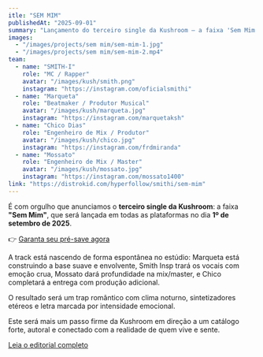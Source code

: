 ```yaml
---
itle: "SEM MIM"
publishedAt: "2025-09-01"
summary: "Lançamento do terceiro single da Kushroom — a faixa 'Sem Mim', disponível nas plataformas de streaming a partir de 1 de setembro de 2025"
images:
  - "/images/projects/sem mim/sem-mim-1.jpg"
  - "/images/projects/sem mim/sem-mim-2.mp4"
team:
  - name: "SMITH-I"
    role: "MC / Rapper"
    avatar: "/images/kush/smith.png"
    instagram: "https://instagram.com/oficialsmithi"
  - name: "Marqueta"
    role: "Beatmaker / Produtor Musical"
    avatar: "/images/kush/marqueta.jpg"
    instagram: "https://instagram.com/marquetaksh"
  - name: "Chico Dias"
    role: "Engenheiro de Mix / Produtor"
    avatar: "/images/kush/chico.jpg"
    instagram: "https://instagram.com/frdmiranda"
  - name: "Mossato"
    role: "Engenheiro de Mix / Master"
    avatar: "/images/kush/mossato.jpg"
    instagram: "https://instagram.com/mossato1400"
link: "https://distrokid.com/hyperfollow/smithi/sem-mim"
---
```


É com orgulho que anunciamos o **terceiro single da Kushroom**: a faixa **"Sem Mim"**, que será lançada em todas as plataformas no dia **1º de setembro de 2025**.

👉 [Garanta seu pré-save agora](https://distrokid.com/hyperfollow/smithi/sem-mim)

A track está nascendo de forma espontânea no estúdio: Marqueta está construindo a base suave e envolvente, Smith Insp trará os vocais com emoção crua, Mossato dará profundidade na mix/master, e Chico completará a entrega com produção adicional.

O resultado será um trap romântico com clima noturno, sintetizadores etéreos e letra marcada por intensidade emocional.

Este será mais um passo firme da Kushroom em direção a um catálogo forte, autoral e conectado com a realidade de quem vive e sente.

[Leia o editorial completo](/blog/sem-mim)
